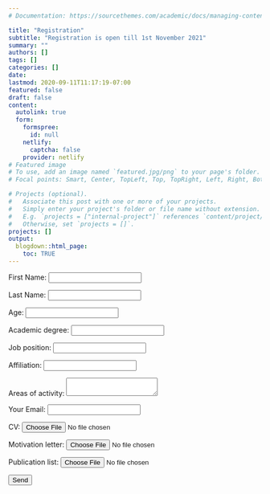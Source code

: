 ```yaml
---
# Documentation: https://sourcethemes.com/academic/docs/managing-content/

title: "Registration"
subtitle: "Registration is open till 1st November 2021"
summary: ""
authors: []
tags: []
categories: []
date: 
lastmod: 2020-09-11T11:17:19-07:00
featured: false
draft: false
content:
  autolink: true
  form:
    formspree:
      id: null
    netlify:
      captcha: false
    provider: netlify
# Featured image
# To use, add an image named `featured.jpg/png` to your page's folder.
# Focal points: Smart, Center, TopLeft, Top, TopRight, Left, Right, BottomLeft, Bottom, BottomRight.

# Projects (optional).
#   Associate this post with one or more of your projects.
#   Simply enter your project's folder or file name without extension.
#   E.g. `projects = ["internal-project"]` references `content/project/deep-learning/index.md`.
#   Otherwise, set `projects = []`.
projects: []
output: 
  blogdown::html_page:
    toc: TRUE
---
```

<form name="contact" method="POST" data-netlify="true">
  <p>
    <label>First Name: <input type="text" name="name" /></label>   
  </p>
  <p>
    <label>Last Name: <input type="text" name="surname" /></label>   
  </p>
  <p>
    <label>Age: <input type="text" name="age" /></label>   
  </p>
  <p>
    <label>Academic degree: <input type="text" name="degree" /></label>   
  </p>
  <p>
    <label>Job position: <input type="text" name="position" /></label>   
  </p>
  <p>
    <label>Affiliation: <input type="text" name="affiliation" /></label>   
  </p>
  <p>
    <label>Areas of activity: <textarea name="activity"></textarea></label>
  </p>
  <p>
    <label>Your Email: <input type="email" name="email" /></label>
  </p>
  <p>
    <label>CV: <input type="file" name="cv" /></label>
  </p>
  <p>
    <label>Motivation letter: <input type="file" name="motto" /></label>
  </p>
  <p>
    <label>Publication list: <input type="file" name="publ" /></label>
  </p>
  <p>
    <button type="submit">Send</button>
  </p>
</form>

<!-- <iframe src="https://docs.google.com/forms/d/e/1FAIpQLSf9MicwcS5aiEgpTcknTTOHPO6w8K-dPx1Bto8Z7ycvbbikDg/viewform?embedded=true" width="100%" height="1600" frameborder="0" marginheight="0" marginwidth="0">Loading…</iframe> -->
